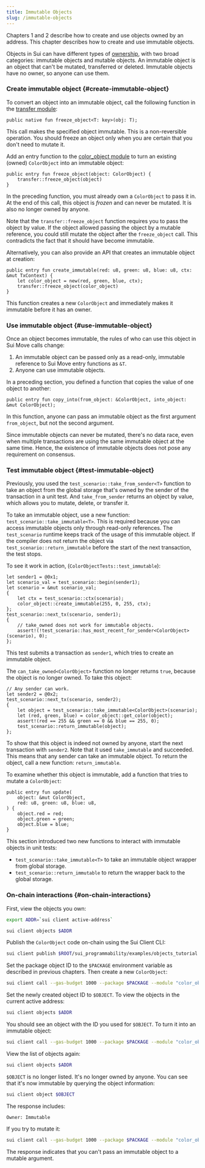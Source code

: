```yaml
---
title: Immutable Objects
slug: /immutable-objects
---
```


Chapters 1 and 2 describe how to create and use objects owned by an address. This chapter describes how to create and use immutable objects.

Objects in Sui can have different types of [ownership](../../learn/core-concepts/objects.mdx#object-ownership), with two broad categories: immutable objects and mutable objects. An immutable object is an object that can't be mutated, transferred or deleted. Immutable objects have no owner, so anyone can use them.

### Create immutable object {#create-immutable-object}

To convert an object into an immutable object, call the following function in the [transfer module](https://github.com/MystenLabs/sui/tree/main/crates/sui-framework/packages/sui-framework/sources/transfer.move):

```sui-move
public native fun freeze_object<T: key>(obj: T);
```

This call makes the specified object immutable. This is a non-reversible operation. You should freeze an object only when you are certain that you don't need to mutate it.

Add an entry function to the [color_object module](https://github.com/MystenLabs/sui/blob/main/sui_programmability/examples/objects_tutorial/sources/color_object.move) to turn an existing (owned) `ColorObject` into an immutable object:

```sui-move
public entry fun freeze_object(object: ColorObject) {
    transfer::freeze_object(object)
}
```

In the preceding function, you must already own a `ColorObject` to pass it in. At the end of this call, this object is _frozen_ and can never be mutated. It is also no longer owned by anyone.

Note that the `transfer::freeze_object` function requires you to pass the object by value. If the object allowed passing the object by a mutable reference, you could still mutate the object after the `freeze_object` call. This contradicts the fact that it should have become immutable.

Alternatively, you can also provide an API that creates an immutable object at creation:

```sui-move
public entry fun create_immutable(red: u8, green: u8, blue: u8, ctx: &mut TxContext) {
    let color_object = new(red, green, blue, ctx);
    transfer::freeze_object(color_object)
}
```

This function creates a new `ColorObject` and immediately makes it immutable before it has an owner.

### Use immutable object {#use-immutable-object}

Once an object becomes immutable, the rules of who can use this object in Sui Move calls change:

1.  An immutable object can be passed only as a read-only, immutable reference to Sui Move entry functions as `&T`.
2.  Anyone can use immutable objects.

In a preceding section, you defined a function that copies the value of one object to another:

```sui-move
public entry fun copy_into(from_object: &ColorObject, into_object: &mut ColorObject);
```

In this function, anyone can pass an immutable object as the first argument `from_object`, but not the second argument.

Since immutable objects can never be mutated, there's no data race, even when multiple transactions are using the same immutable object at the same time. Hence, the existence of immutable objects does not pose any requirement on consensus.

### Test immutable object {#test-immutable-object}

Previously, you used the `test_scenario::take_from_sender<T>` function to take an object from the global storage that's owned by the sender of the transaction in a unit test. And `take_from_sender` returns an object by value, which allows you to mutate, delete, or transfer it.

To take an immutable object, use a new function: `test_scenario::take_immutable<T>`. This is required because you can access immutable objects only through read-only references. The `test_scenario` runtime keeps track of the usage of this immutable object. If the compiler does not return the object via `test_scenario::return_immutable` before the start of the next transaction, the test stops.

To see it work in action, (`ColorObjectTests::test_immutable`):

```sui-move
let sender1 = @0x1;
let scenario_val = test_scenario::begin(sender1);
let scenario = &mut scenario_val;
{
    let ctx = test_scenario::ctx(scenario);
    color_object::create_immutable(255, 0, 255, ctx);
};
test_scenario::next_tx(scenario, sender1);
{
    // take_owned does not work for immutable objects.
    assert!(!test_scenario::has_most_recent_for_sender<ColorObject>(scenario), 0);
};
```

This test submits a transaction as `sender1`, which tries to create an immutable object.

The `can_take_owned<ColorObject>` function no longer returns `true`, because the object is no longer owned. To take this object:

```sui-move
// Any sender can work.
let sender2 = @0x2;
test_scenario::next_tx(scenario, sender2);
{
    let object = test_scenario::take_immutable<ColorObject>(scenario);
    let (red, green, blue) = color_object::get_color(object);
    assert!(red == 255 && green == 0 && blue == 255, 0);
    test_scenario::return_immutable(object);
};
```

To show that this object is indeed not owned by anyone, start the next transaction with `sender2`. Note that it used `take_immutable` and succeeded. This means that any sender can take an immutable object. To return the object, call a new function: `return_immutable`.

To examine whether this object is immutable, add a function that tries to mutate a `ColorObject`:

```sui-move
public entry fun update(
    object: &mut ColorObject,
    red: u8, green: u8, blue: u8,
) {
    object.red = red;
    object.green = green;
    object.blue = blue;
}
```

This section introduced two new functions to interact with immutable objects in unit tests:

-   `test_scenario::take_immutable<T>` to take an immutable object wrapper from global storage.
-   `test_scenario::return_immutable` to return the wrapper back to the global storage.

### On-chain interactions {#on-chain-interactions}

First, view the objects you own:

```bash
export ADDR=`sui client active-address`
```

```bash
sui client objects $ADDR
```

Publish the `ColorObject` code on-chain using the Sui Client CLI:

```bash
sui client publish $ROOT/sui_programmability/examples/objects_tutorial --gas-budget 10000
```

Set the package object ID to the `$PACKAGE` environment variable as described in previous chapters. Then create a new `ColorObject`:

```bash
sui client call --gas-budget 1000 --package $PACKAGE --module "color_object" --function "create" --args 0 255 0
```

Set the newly created object ID to `$OBJECT`. To view the objects in the current active address:

```bash
sui client objects $ADDR
```

You should see an object with the ID you used for `$OBJECT`. To turn it into an immutable object:

```bash
sui client call --gas-budget 1000 --package $PACKAGE --module "color_object" --function "freeze_object" --args \"$OBJECT\"
```

View the list of objects again:

```bash
sui client objects $ADDR
```

`$OBJECT` is no longer listed. It's no longer owned by anyone. You can see that it's now immutable by querying the object information:

```bash
sui client object $OBJECT
```

The response includes:

```
Owner: Immutable
```

If you try to mutate it:

```bash
sui client call --gas-budget 1000 --package $PACKAGE --module "color_object" --function "update" --args \"$OBJECT\" 0 0 0
```

The response indicates that you can't pass an immutable object to a mutable argument.
